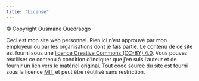 ```yaml
---
title: "License"
---
```


© Copyright Ousmane Ouedraogo

Ceci est mon site web personnel. Rien ici n'est approuvé par mon employeur ou par les organisations dont je fais partie. Le contenu de ce site est fourni sous une [licence Creative Commons (CC-BY) 4.0](https://creativecommons.org/licenses/by/4.0/deed.fr). Vous pouvez réutiliser ce contenu à condition d'indiquer que j'en suis l'auteur et de fournir un lien vers le matériel original. Tout code source du site est fourni sous la licence [MIT](Licence-MIT.qmd) et peut être réutilisé sans restriction.

<justify><i class="fab fa-creative-commons fa-2x"></i><i class="fab fa-creative-commons-by fa-2x"></i></justify>
